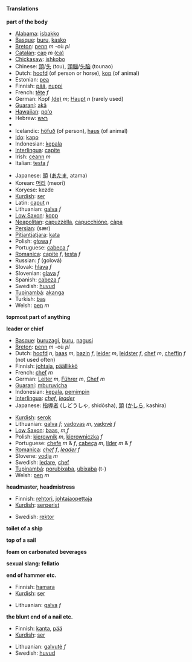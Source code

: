 ====Translations====

'''part of the body'''
{{top}}
*[[Alabama]]: [[isbakko]]
*[[Basque]]: [[buru]], [[kasko]]
*[[Breton]]: [[penn]] ''m'' -où ''pl''
*[[Catalan]]: [[cap]] ''m'' [[:ca:cap|(ca)]]
*[[Chickasaw]]: [[ishkobo]]
*Chinese: [[頭]]/[[头]] (tou), [[頭腦]]/[[头脑]] (tounao)
*Dutch: [[hoofd]] (of person or horse), [[kop]] (of animal)
*Estonian: [[pea#Estonian|pea]]
*Finnish: [[pää]], [[nuppi]]
*French: [[tête]] ''f''
*German: Kopf [[:de:Kopf|(de)]] ''m''; [[Haupt]] ''n'' (rarely used)
*[[Guaraní]]: [[akã]]
*[[Hawaiian]]: [[poʻo]]
*Hebrew: [[ראש]]
*{{hu1|fej}}
*Icelandic: [[höfuð]] (of person), [[haus]] (of animal) 
*[[Ido]]: [[kapo]]
*Indonesian: [[kepala]]
*[[Interlingua]]: [[capite]]
*Irish: [[ceann]] ''m''
*Italian: [[testa]] ''f''
{{mid}}
*Japanese: [[頭]] ([[あたま]], atama)
*Korean: [[머리]] (meori)
*Koryese: kezde
*[[Kurdish]]: [[ser]]
*Latin: [[caput]] ''n''
*Lithuanian: [[galva]] ''f''
*[[Low Saxon]]: [[kopp]]
*[[Neapolitan]]: [[capuzzèlla]], [[capucchióne]], [[càpa]]
*[[Persian]]: {{FAchar|[[سر|سَر]]}} (sær)
*[[Pitjantjatjara]]: [[kata]]
*Polish: [[głowa]] ''f''
*Portuguese: [[cabeça]] ''f''
*[[Romanica]]: [[capite]] ''f'', [[testa]] ''f''
*Russian: {{RUchar|[[голова]]}} ''f'' (golová)
*Slovak: [[hlava]] ''f''
*Slovenian: [[glava]] ''f''
*Spanish: [[cabeza]] ''f''
*Swedish: [[huvud]]
*[[Tupinambá]]: [[akanga]]
*Turkish: [[baş]]
*Welsh: [[pen#Welsh|pen]] ''m''
{{bottom}}

'''topmost part of anything'''
{{top}}
{{mid}}
{{bottom}}

'''leader or chief'''
{{top}}
*[[Basque]]: [[buruzagi]], [[buru]], [[nagusi]]
*[[Breton]]: [[penn]] ''m'' -où ''pl''
*Dutch: [[hoofd]] ''n'', [[baas]] ''m'', [[bazin]] ''f'', [[leider]] ''m'', [[leidster]] ''f'', [[chef]] ''m'', [[cheffin]] ''f'' (not used often)
*Finnish: [[johtaja]], [[päällikkö]]
*French: [[chef]] ''m''
*German: [[Leiter]] ''m'', [[Führer]] ''m'', [[Chef]] ''m''
*[[Guaraní]]: [[mburuvicha]]
*Indonesian: [[kepala]], [[pimpin|pemimpin]]
*[[Interlingua]]: ''[[chef]]'', ''[[leader]]''
*Japanese: [[指導者]] (しどうしゃ, shidōsha), [[頭]] ([[かしら]], kashira)
{{mid}}
*[[Kurdish]]: [[serok]]
*Lithuanian: [[galva]] ''f''; [[vadovas]] ''m'', [[vadovė]] ''f''
*[[Low Saxon]]: [[baas]], ''m'',''f''
*Polish: [[kierownik]] ''m'', [[kierowniczka]] ''f''
*Portuguese: [[chefe]] ''m'' & ''f'', [[cabeça]] ''m'', [[líder]] ''m'' & ''f''
*[[Romanica]]: ''[[chef]]'' ''f'', ''[[leader]]'' ''f''
*Slovene: [[vodja]] ''m''
*Swedish: [[ledare]], [[chef]]
*[[Tupinambá]]: [[porubixaba]], [[ubixaba]] (t-)
*Welsh: [[pen]] ''m''
{{bottom}}

'''headmaster, headmistress'''{{top}}
*Finnish: [[rehtori]], [[johtajaopettaja]]
*[[Kurdish]]: [[serperişt]]
{{mid}}
*Swedish: [[rektor]]
{{bottom}}

'''toilet of a ship'''
{{top}}
{{mid}}
{{bottom}}

'''top of a sail'''
{{top}}
{{mid}}
{{bottom}}

'''foam on carbonated beverages'''
{{top}}
{{mid}}
{{bottom}}

'''sexual slang: fellatio'''
<!--Note: include SLANG terms in this table, where these exist-->
{{top}}
{{mid}}
{{bottom}}

'''end of hammer etc.'''
{{top}}
*Finnish: [[hamara]]
*[[Kurdish]]: [[ser]]
{{mid}}
*Lithuanian: [[galva]] ''f''
{{bottom}}

'''the blunt end of a nail etc.'''
{{top}}
*Finnish: [[kanta]], [[pää]]
*[[Kurdish]]: [[ser]]
{{mid}}
*Lithuanian: [[galvutė]] ''f''
*Swedish: [[huvud]]
{{bottom}}